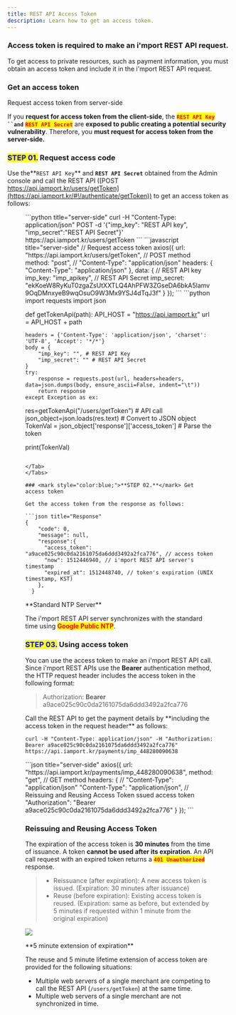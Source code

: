 ```yaml
---
title: REST API Access Token
description: Learn how to get an access token.
---
```



### Access token is required to make an i'mport REST API request.

To get access to private resources, such as payment information, you must obtain an access token and
include it in the i'mport REST API request.

### Get an access token <a href="#undefined" id="undefined"></a>

<Hint style="danger">
Request access token from server-side

If you **request for access token from the client-side**, the <mark style="color:red;">**`REST API Key`**</mark>**` ``and`** <mark style="color:red;">**`REST API Secret`**</mark> are **exposed to public creating a potential security vulnerability**. Therefore, you **must request for access token from the server-side.**

</Hint>

### <mark style="color:blue;">**STEP 01.**</mark>  Request access code

Use the**`REST API Key`** and **`REST API Secret`** obtained from the Admin console and call the
REST API ([POST
https://api.iamport.kr/users/getToken](https://api.iamport.kr/#!/authenticate/getToken)) to get an
access token as follows:

<Figure src="/gitbook-assets/en/image (99).png" caption="Admin Console > REST API Key & REST API Secret" />

<Tabs>
<Tab title="curl">
```python title="server-side"
  curl -H "Content-Type: application/json" POST -d '{"imp_key": "REST API key", "imp_secret":"REST API Secret"}' https://api.iamport.kr/users/getToken
```

</Tab>

<Tab title="Node.js">
```javascript title="server-side"
// Request access token
  axios({
    url: "https://api.iamport.kr/users/getToken",
    // POST method
    method: "post", 
    // "Content-Type": "application/json"
    headers: { "Content-Type": "application/json" }, 
    data: {
      // REST API key
      imp_key: "imp_apikey", 
      // REST API Secret
      imp_secret: "ekKoeW8RyKuT0zgaZsUtXXTLQ4AhPFW3ZGseDA6bkA5lamv9OqDMnxyeB9wqOsuO9W3Mx9YSJ4dTqJ3f" 
    }
  });
```

</Tab>

<Tab title="Python">
```python
import requests
import json

def getTokenApi(path):
    API_HOST = "https://api.iamport.kr"
    url = API_HOST + path

    headers = {'Content-Type': 'application/json', 'charset': 'UTF-8', 'Accept': '*/*'}
    body = {
        "imp_key": "", # REST API Key
        "imp_secret": "" # REST API Secret
    }
    try:
        response = requests.post(url, headers=headers, data=json.dumps(body, ensure_ascii=False, indent="\t"))
        return response
    except Exception as ex:

res=getTokenApi("/users/getToken")  # API call
json_object=json.loads(res.text)    # Convert to JSON object
TokenVal = json_object['response']['access_token'] # Parse the token

print(TokenVal)
```

</Tab>
</Tabs>

### <mark style="color:blue;">**STEP 02.**</mark> Get access token

Get the access token from the response as follows:

```json title="Response"
{
    "code": 0,
    "message": null,
    "response":{
      "access_token": "a9ace025c90c0da2161075da6ddd3492a2fca776", // access token
      "now": 1512446940, // i'mport REST API server's timestamp
      "expired_at": 1512448740, // token's expiration (UNIX timestamp, KST)
    },
  }
```

<Hint style="info">
**Standard NTP Server**

The i'mport REST API server synchronizes with the standard time using <mark style="color:red;">**Google Public NTP**</mark>.

</Hint>

### <mark style="color:blue;">**STEP 03.**</mark>  Using access token

You can use the access token to make an i'mport REST API call. Since i'mport REST APIs use the
**Bearer** authentication method, the HTTP request header includes the access token in the following
format:

> Authorization: **Bearer** a9ace025c90c0da2161075da6ddd3492a2fca776

<Tabs>
<Tab title="curl">
Call the REST API to get the payment details by **including the access token in the request header** as follows:

``` title="server-side"
curl -H "Content-Type: application/json" -H "Authorization: Bearer a9ace025c90c0da2161075da6ddd3492a2fca776" https://api.iamport.kr/payments/imp_448280090638
```

</Tab>

<Tab title="Node.js">
```json title="server-side"
axios({
    url: "https://api.iamport.kr/payments/imp_448280090638",
    method: "get", // GET method
    headers: {
      // "Content-Type": "application/json"
      "Content-Type": "application/json", 
      // Reissuing and Reusing Access Token
ssued access token
      "Authorization": "Bearer a9ace025c90c0da2161075da6ddd3492a2fca776" 
    }
  });
```

</Tab>
</Tabs>

### Reissuing and Reusing Access Token <a href="#access-token" id="access-token"></a>

The expiration of the access token is **30 minutes** from the time of issuance. A token **cannot be used after its expiration**. An API call request with an expired token returns a <mark style="color:red;">**`401 Unauthorized`**</mark> response.

> - Reissuance (after expiration): A new access token is issued. (Expiration: 30 minutes after
>   issuance)
> - Reuse (before expiration): Existing access token is reused. (Expiration: same as
>   before, but extended by 5 minutes if requested within 1 minute from the original expiration)

![](</gitbook-assets/en/access\_token\_reuse.png>)

<Hint style="info">
**5 minute extension of expiration**

The reuse and 5 minute lifetime extension of access token are provided for the following situations:

- Multiple web servers of a single merchant are competing to call the REST API (`/users/getToken`) at the same time.
- Multiple web servers of a single merchant are not synchronized in time.

</Hint>
